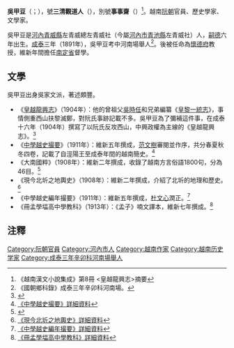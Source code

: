 '''吳甲豆'''（{{vie|v='''Ngô Giáp Đậu'''|hn=吳甲豆}}；{{bd|1853年||？||}}），號'''三清觀道人'''（{{vie|v='''Tam Thanh Quan Đạo Nhân'''|hn=三清觀道人}}），別號'''事事齋'''（{{vie|v='''Sự Sự Trai'''|hn=事事齋}}）<ref name=jicheng>《越南漢文小說集成》第8冊 <皇越龍興志>摘要</ref>。越南[[阮朝|阮朝]]官員、歷史學家、文學家。

吳甲豆是[[河內|河內]][[青威縣|青威縣]]左青威總左青威社（今屬[[河內市|河內市]][[青池縣|青池縣]]左青威社）人，[[嗣德|嗣德]]六年出生。[[成泰|成泰]]三年（1891年），吳甲豆考中河南場舉人<ref>《國朝鄉科錄》成泰三年辛卯科河南場。</ref>。後被任命為[[懷德府|懷德府]]教授，維新年間擔任[[南定省|南定省]]督學。

==文學==
吳甲豆出身吳家文派，著述頗豐。
*《[[皇越龍興志|皇越龍興志]]》（1904年）：他的曾祖父[[吳時任|吳時任]]和兄弟編纂《[[皇黎一統志|皇黎一統志]]》，事情側重西山扶黎滅鄭，對阮氏事跡記載不多。吳甲豆為了彌補這件事，在成泰十六年（1904年）撰寫了以阮氏反攻西山，中興政權為主線的《皇越龍興志》。<ref>{{Cite web |url=http://140.109.24.175/pasweb/Opac_book/book_detail.asp?systemno=0000004849 |title=《皇越龍興志》詳細資料 |accessdate=2016-09-01 |archive-date=2017-11-11 |archive-url=https://web.archive.org/web/20171111094728/http://140.109.24.175/pasweb/Opac_book/book_detail.asp?systemno=0000004849 |dead-url=no }}</ref>
*《[[中學越史撮要|中學越史撮要]]》（1911年）：維新五年撰成，[[范文樹|范文樹]]審閱並作序，共分春夏秋冬四卷，記載了自涇陽王至成泰年間的越南簡史。<ref>[http://140.109.24.175/pasweb/Opac_book/book_detail.asp?systemno=0000001944 《中學越史撮要》詳細資料]</ref>
*《大南國粹》（1908年）：維新二年撰成，收錄了越南方言俗語1800句，分為46目。<ref>{{Cite web |url=http://140.109.24.175/pasweb/Opac_book/book_detail.asp?systemno=0000004713 |title=《大南國粹》詳細資料 |accessdate=2016-09-01 |archive-date=2018-10-02 |archive-url=https://web.archive.org/web/20181002221752/http://140.109.24.175/pasweb/Opac_book/book_detail.asp?systemno=0000004713 |dead-url=no }}</ref>
*《現今北圻之地輿史》（1908年）：維新二年撰成，介紹了北圻的地理和歷史。<ref>[http://140.109.24.175/pasweb/Opac_book/book_detail.asp?systemno=0000001476 《現今北圻之地輿史》詳細資料]</ref>
*《中學越史編年撮要》（1911年）：維新五年撰成，[[杜文心|杜文心]]潤正。<ref>[http://140.109.24.175/pasweb/Opac_book/book_detail.asp?systemno=0000001943 《中學越史編年撮要》詳細資料]</ref>
*《冊孟學堛高中學教科》（1913年）：《孟子》喃文譯本，維新七年撰成。<ref>[http://140.109.24.175/pasweb/Opac_book/book_detail.asp?systemno=0000001975 《冊孟學堛高中學教科》詳細資料]</ref>

==注釋==
{{reflist}}

{{DEFAULTSORT:Ngô Giáp Đậu}}
[[Category:阮朝官員|Category:阮朝官員]]
[[Category:河內市人|Category:河內市人]]
[[Category:越南作家|Category:越南作家]]
[[Category:越南历史学家|Category:越南历史学家]]
[[Category:成泰三年辛卯科河南場舉人|Category:成泰三年辛卯科河南場舉人]]